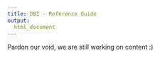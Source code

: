 ```yaml
---
title: DBI - Reference Guide
output:
  html_document
---
```


Pardon our void, we are still working on content :)